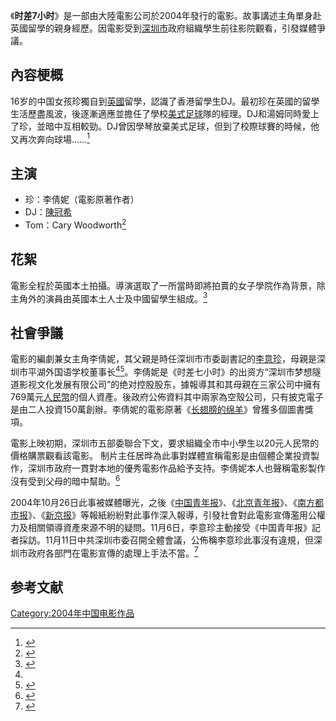 {{Infobox film
| name           = 时差7小时/Life, Translated
| image          = 时差7小时电影.jpg
| tw_image       = 
| caption        = 时差7小时电影海报
| director       = 阿甘
| producer       = Jonathan Weissler
| writer         = 原著：[[李倩妮|李倩妮]]
| starring       = 李倩妮、[[陈冠希|陈冠希]]
| music          = 
| cinematography = 
| editing        = 
| studio         = 
| distributor    = 
| released       = 2004年10月19日<ref>{{Cite web |url=http://ent.sina.com.cn/s/c/2004-10-16/2135534818.html |title=独家视频：青春片《时差7小时》拍摄花絮二(图) |access-date=2011-01-16 |archive-date=2016-03-04 |archive-url=https://web.archive.org/web/20160304130817/http://ent.sina.com.cn/s/c/2004-10-16/2135534818.html }}</ref>
| runtime        = 
| country        = {{CHN}}
| language       = [[中文|中文]]
| imdb_id        = tt0408930
| budget         = 
| gross          =  
| cn_name = 时差7小时
| tw_name = 時差7小時
| hk_name = 時差7小時
}}

《'''时差7小时'''》是一部由大陸電影公司於2004年發行的電影。故事講述主角單身赴英國留學的親身經歷。因電影受到[[深圳市|深圳市]]政府組織學生前往影院觀看，引發媒體爭議。

==內容梗概==
16岁的中国女孩珍獨自到[[英國|英國]]留學，認識了香港留學生DJ。最初珍在英國的留學生活歷盡風波，後逐漸適應並擔任了學校[[美式足球|美式足球]]隊的經理。DJ和湯姆同時愛上了珍，並暗中互相較勁。DJ曾因學琴放棄美式足球，但到了校際球賽的時候，他又再次奔向球場……<ref name="douban">{{Cite web |url=http://movie.douban.com/subject/1308973/ |title=豆瓣網對此電影的介紹 |access-date=2011-01-16 |archive-date=2016-03-08 |archive-url=https://web.archive.org/web/20160308031915/https://movie.douban.com/subject/1308973/ |dead-url=no }}</ref>

==主演==
*珍：李倩妮（電影原著作者）
*DJ：[[陳冠希|陳冠希]]
*Tom：Cary Woodworth<ref>{{Cite web |url=http://www.metacritic.com/movie/life-translated/details |title=Life, Translated's Details & Credits |access-date=2011-01-16 |archive-date=2016-03-17 |archive-url=https://web.archive.org/web/20160317045833/http://www.metacritic.com/movie/life-translated/details |dead-url=no }}</ref>

==花絮==
電影全程於英國本土拍攝。導演選取了一所當時即將拍賣的女子學院作為背景，除主角外的演員由英國本土人士及中國留學生組成。<ref>{{Cite web |url=http://ent.163.com/ent/editor/movie/041018/041018_328233.html |title=长翅膀的绵羊：《时差七小时》介紹 |access-date=2011-01-16 |archive-date=2020-11-28 |archive-url=https://web.archive.org/web/20201128030629/http://ent.163.com/ent/editor/movie/041018/041018_328233.html |dead-url=no }}</ref>

==社會爭議==
電影的編劇兼女主角李倩妮，其父親是時任深圳市市委副書記的[[李意珍|李意珍]]，母親是深圳市平湖外国语学校董事长<ref name="douban"/><ref>{{Cite web |url=http://www.177liuxue.cn/shenghuo/2009-9/47932.html |title=时差7小时人差两万里留学路上有几个妞妞 |access-date=2011-01-16 |archive-date=2013-05-16 |archive-url=https://web.archive.org/web/20130516192733/http://www.177liuxue.cn/shenghuo/2009-9/47932.html |dead-url=no }}</ref>。李倩妮是《时差七小时》的出资方“深圳市梦想隧道影视文化发展有限公司”的绝对控股股东，據報導其和其母親在三家公司中擁有769萬元[[人民幣|人民幣]]的個人資產。後政府公佈資料其中兩家為空殼公司，只有披克電子是由二人投資150萬創辦。李倩妮的電影原著《[[长翅膀的绵羊|长翅膀的绵羊]]》曾獲多個圖書獎項。

電影上映初期，深圳市五部委聯合下文，要求組織全市中小學生以20元人民幣的價格購票觀看該電影。 制片主任居晔為此事對媒體宣稱電影是由個體企業投資製作，深圳市政府一貫對本地的優秀電影作品給予支持。李倩妮本人也聲稱電影製作沒有受到父母的暗中幫助。<ref>{{Cite web |url=http://news.xinhuanet.com/ent/2004-11/01/content_2162476_1.htm |title=《时差七小时》引争议 妞妞：我父母是无辜的 |access-date=2011-01-16 |archive-date=2015-01-03 |archive-url=https://web.archive.org/web/20150103175151/http://news.xinhuanet.com/ent/2004-11/01/content_2162476_1.htm |dead-url=no }}</ref>

2004年10月26日此事被媒體曝光，之後《[[中国青年报|中国青年报]]》、《[[北京青年报|北京青年报]]》、《[[南方都市报|南方都市报]]》、《[[新京报|新京报]]》等報紙紛紛對此事作深入報導，引發社會對此電影宣傳濫用公權力及相關領導資產來源不明的疑問。11月6日，李意珍主動接受《中国青年报》記者採訪。11月11日中共深圳市委召開全體會議，公佈稱李意珍此事沒有違規，但深圳市政府各部門在電影宣傳的處理上手法不當。<ref>{{Cite web |url=http://ent.sina.com.cn/2004-11-13/0125563837.html |title=深圳市公布《时差七小时》调查结果 妞妞拍片没违规 |access-date=2021-01-17 |archive-date=2021-01-23 |archive-url=https://web.archive.org/web/20210123165857/http://ent.sina.com.cn/2004-11-13/0125563837.html |dead-url=no }}</ref>

==参考文献==
{{reflist}}

[[Category:2004年中国电影作品|Category:2004年中国电影作品]]